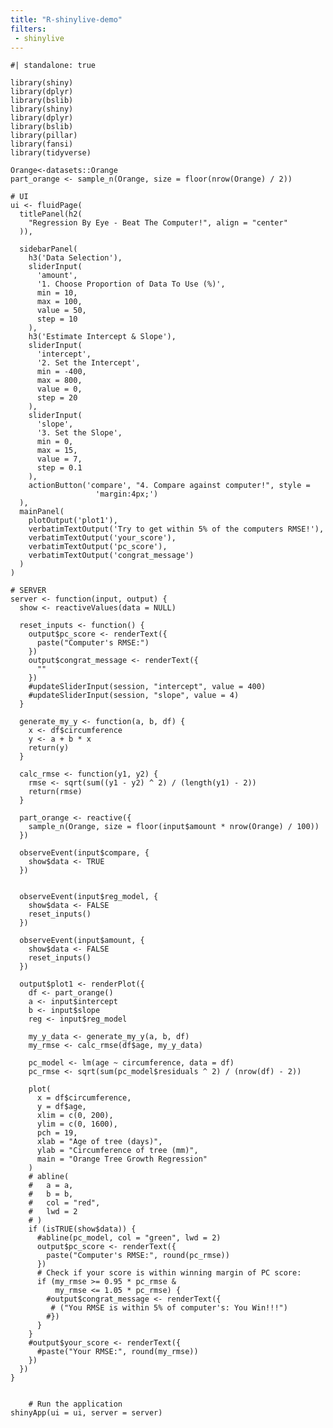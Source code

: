 ```yaml
---
title: "R-shinylive-demo"
filters: 
 - shinylive
---
```



```shinylive-r


#| standalone: true

library(shiny)
library(dplyr)
library(bslib)
library(shiny)
library(dplyr)
library(bslib)
library(pillar)
library(fansi)
library(tidyverse)

Orange<-datasets::Orange
part_orange <- sample_n(Orange, size = floor(nrow(Orange) / 2))

# UI
ui <- fluidPage(
  titlePanel(h2(
    "Regression By Eye - Beat The Computer!", align = "center"
  )),
  
  sidebarPanel(
    h3('Data Selection'),
    sliderInput(
      'amount',
      '1. Choose Proportion of Data To Use (%)',
      min = 10,
      max = 100,
      value = 50,
      step = 10
    ),
    h3('Estimate Intercept & Slope'),
    sliderInput(
      'intercept',
      '2. Set the Intercept',
      min = -400,
      max = 800,
      value = 0,
      step = 20
    ),
    sliderInput(
      'slope',
      '3. Set the Slope',
      min = 0,
      max = 15,
      value = 7,
      step = 0.1
    ),
    actionButton('compare', "4. Compare against computer!", style =
                   'margin:4px;')
  ),
  mainPanel(
    plotOutput('plot1'),
    verbatimTextOutput('Try to get within 5% of the computers RMSE!'),
    verbatimTextOutput('your_score'),
    verbatimTextOutput('pc_score'),
    verbatimTextOutput('congrat_message')
  )
)

# SERVER
server <- function(input, output) {
  show <- reactiveValues(data = NULL)
  
  reset_inputs <- function() {
    output$pc_score <- renderText({
      paste("Computer's RMSE:")
    })
    output$congrat_message <- renderText({
      ""
    })
    #updateSliderInput(session, "intercept", value = 400)
    #updateSliderInput(session, "slope", value = 4)
  }
  
  generate_my_y <- function(a, b, df) {
    x <- df$circumference
    y <- a + b * x
    return(y)
  }
  
  calc_rmse <- function(y1, y2) {
    rmse <- sqrt(sum((y1 - y2) ^ 2) / (length(y1) - 2))
    return(rmse)
  }
  
  part_orange <- reactive({
    sample_n(Orange, size = floor(input$amount * nrow(Orange) / 100))
  })
  
  observeEvent(input$compare, {
    show$data <- TRUE
  })
  
  
  observeEvent(input$reg_model, {
    show$data <- FALSE
    reset_inputs()
  })
  
  observeEvent(input$amount, {
    show$data <- FALSE
    reset_inputs()
  })
  
  output$plot1 <- renderPlot({
    df <- part_orange()
    a <- input$intercept
    b <- input$slope
    reg <- input$reg_model
    
    my_y_data <- generate_my_y(a, b, df)
    my_rmse <- calc_rmse(df$age, my_y_data)
    
    pc_model <- lm(age ~ circumference, data = df)
    pc_rmse <- sqrt(sum(pc_model$residuals ^ 2) / (nrow(df) - 2))
    
    plot(
      x = df$circumference,
      y = df$age,
      xlim = c(0, 200),
      ylim = c(0, 1600),
      pch = 19,
      xlab = "Age of tree (days)",
      ylab = "Circumference of tree (mm)",
      main = "Orange Tree Growth Regression"
    )
    # abline(
    #   a = a,
    #   b = b,
    #   col = "red",
    #   lwd = 2
    # )
    if (isTRUE(show$data)) {
      #abline(pc_model, col = "green", lwd = 2)
      output$pc_score <- renderText({
        paste("Computer's RMSE:", round(pc_rmse))
      })
      # Check if your score is within winning margin of PC score:
      if (my_rmse >= 0.95 * pc_rmse &
          my_rmse <= 1.05 * pc_rmse) {
        #output$congrat_message <- renderText({
         # ("You RMSE is within 5% of computer's: You Win!!!")
        #})
      }
    }
    #output$your_score <- renderText({
      #paste("Your RMSE:", round(my_rmse))
    })
  })
}
    
    
    # Run the application 
shinyApp(ui = ui, server = server)

```

```r



```